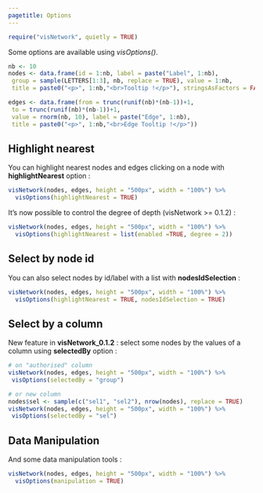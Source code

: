 ```yaml
---
pagetitle: Options
---
```


```r
require("visNetwork", quietly = TRUE)
```

Some options are available using *visOptions()*.

```r
nb <- 10
nodes <- data.frame(id = 1:nb, label = paste("Label", 1:nb),
 group = sample(LETTERS[1:3], nb, replace = TRUE), value = 1:nb,
 title = paste0("<p>", 1:nb,"<br>Tooltip !</p>"), stringsAsFactors = FALSE)

edges <- data.frame(from = trunc(runif(nb)*(nb-1))+1,
 to = trunc(runif(nb)*(nb-1))+1,
 value = rnorm(nb, 10), label = paste("Edge", 1:nb),
 title = paste0("<p>", 1:nb,"<br>Edge Tooltip !</p>"))
```


## Highlight nearest

You can highlight nearest nodes and edges clicking on a node with **highlightNearest** option :

```r
visNetwork(nodes, edges, height = "500px", width = "100%") %>% 
  visOptions(highlightNearest = TRUE)
```

It's now possible to control the degree of depth (visNetwork >= 0.1.2) : 

```r
visNetwork(nodes, edges, height = "500px", width = "100%") %>% 
  visOptions(highlightNearest = list(enabled =TRUE, degree = 2))
```


## Select by node id
You can also select nodes by id/label with a list  with **nodesIdSelection** : 

```r
visNetwork(nodes, edges, height = "500px", width = "100%") %>% 
  visOptions(highlightNearest = TRUE, nodesIdSelection = TRUE)
```

## Select by a column

New feature in __visNetwork_0.1.2__ : select some nodes by the values of a column using **selectedBy** option :

```r
# on "authorised" column
visNetwork(nodes, edges, height = "500px", width = "100%") %>%
 visOptions(selectedBy = "group")
```

```r
# or new column
nodes$sel <- sample(c("sel1", "sel2"), nrow(nodes), replace = TRUE)
visNetwork(nodes, edges, height = "500px", width = "100%") %>%
 visOptions(selectedBy = "sel")
```

## Data Manipulation
And some data manipulation tools :

```r
visNetwork(nodes, edges, height = "500px", width = "100%") %>% 
  visOptions(manipulation = TRUE)
```